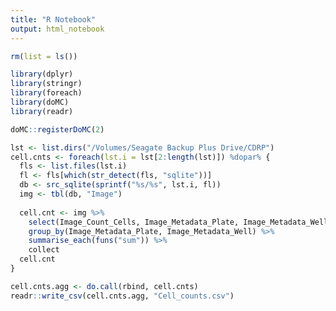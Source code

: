 ```yaml
---
title: "R Notebook"
output: html_notebook
---
```


```r
rm(list = ls())

library(dplyr)
library(stringr)
library(foreach)
library(doMC)
library(readr)

doMC::registerDoMC(2)

lst <- list.dirs("/Volumes/Seagate Backup Plus Drive/CDRP")
cell.cnts <- foreach(lst.i = lst[2:length(lst)]) %dopar% {
  fls <- list.files(lst.i) 
  fl <- fls[which(str_detect(fls, "sqlite"))]
  db <- src_sqlite(sprintf("%s/%s", lst.i, fl))
  img <- tbl(db, "Image")
  
  cell.cnt <- img %>% 
    select(Image_Count_Cells, Image_Metadata_Plate, Image_Metadata_Well) %>%
    group_by(Image_Metadata_Plate, Image_Metadata_Well) %>%
    summarise_each(funs("sum")) %>%
    collect
  cell.cnt
}

cell.cnts.agg <- do.call(rbind, cell.cnts)
readr::write_csv(cell.cnts.agg, "Cell_counts.csv")

```
